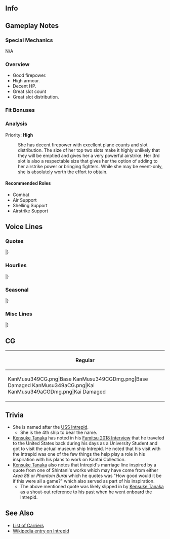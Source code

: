 ==Info==
{{KanmusuInfo|ID=349}}
{{KanmusuInfo|ID=349a}}

==Gameplay Notes==
===Special Mechanics===
N/A

===Overview===
* Good firepower.
* High armour.
* Decent HP.
* Great slot count
* Great slot distribution.

===Fit Bonuses===
{{:{{BASEPAGENAME}}/Equipment Bonuses}}
{{clear}}

===Analysis===
Priority: '''High'''

: She has decent firepower with excellent plane counts and slot distribution. The size of her top two slots make it highly unlikely that they will be emptied and gives her a very powerful airstrike. Her 3rd slot is also a respectable size that gives her the option of adding to her airstrike power or bringing fighters. While she may be event-only, she is absolutely worth the effort to obtain.

====Recommended Roles====
* Combat
* Air Support
* Shelling Support
* Airstrike Support

==Voice Lines==
===Quotes===
{{ShipquoteHeader}}
{{ShipquoteKai
| scenario    =Introduction
| origin      =Hi! Essex-class航空母艦、五番艦、Intrepidよ！貴方がAdmiralなのね？素敵ね！さぁ、一緒に行きましょう！いいかな？
| translation =Hi! I'm the 5th ship of the Essex-class carriers, Intrepid! So you're the Admiral then? Wonderful! Now then, let's get going! That's fine, right?
| audio       =  Intrepid-Intro.mp3
}}
{{ShipquoteKai
| scenario    =Introduction
| kai         =yes
| origin      =Hi! Essex-class Intrepid、今日も開場です！Admiralも今日も素敵ね！さぁ、頑張っていきましょう！
| translation =Hi! Essex-class Intrepid's doors are open today too<ref>The ''Intrepid'' Sea, Air & Space Museum is open seven days a week.</ref>! What a wonderful day, and a wonderful admiral! Now then, let's do our best!
| audio       =  IntrepidKai-Intro.mp3
}}
{{ShipquoteKai
| scenario    =Library
| origin      =Essex-class航空母艦、五番艦、Intrepidよ！そう、艦隊型正規空母として量産されたあの戦い最強の空母姉妹の一隻です！あの大戦が終わった後も、近代化改修され、angled deckや備えた現代空母の魁としても運用されました。そして、退役後はハドソン川で海上航空宇宙博物館として、建造しているの。
| translation =I'm the 5th ship of the Essex-class carriers, Intrepid! That's right, I'm one of the strongest carrier sisters of that war, mass-produced to serve as fleet carriers!<ref>America built 24 ''Essex''-class carriers and had 8 more planned when the war ended.</ref> Even after the war ended, I was modernized, becoming one of the pioneers of modern carriers with an angled deck<ref>An angled landing deck increases the safety and throughput of carrier operations, allowing simultaneous takeoff and landing as well.</ref> and more. After I was decommissioned, I became a Sea, Air, and Space Museum on the Hudson River.
| audio       =  Intrepid-Library.mp3
}}
{{ShipquoteKai
| scenario    =Secretary 1
| origin      =How's it going?
| translation =How's it going?
| audio       =  Intrepid-Sec1.mp3
}}
{{ShipquoteKai
| scenario    =Secretary 1
| kai         =yes
| origin      =Honey! How's it going?
| translation =Honey! How's it going?
| audio       =  IntrepidKai-Sec1.mp3
}}
{{ShipquoteKai
| scenario    =Secretary 2
| origin      =Hey! I'm good, thanks! How are you? ん、よかった！
| translation =Hey! I'm good, thanks! How are you? Mmm, wonderful!
| audio       =  Intrepid-Sec2.mp3
}}
{{ShipquoteKai
| scenario    =Secretary 3
| origin      =Yep! Please try it, な訳ないでしょ、こら！もう、いたずらな人ね。
| translation =Yep! Please try it - did you think I'd say that? Come on! Sheesh, what a silly person.
| audio       =  Intrepid-Sec3.mp3
}}
{{ShipquoteKai
| scenario    =Secretary 3
| kai         =yes
| origin      =Yep! Please try it, な訳ないでしょ、こら！もう、いたずらなhoney。え？海上航空宇宙博物館の見学に？こ～ら！
| translation =Yep! Please try it - did you think I'd say that? Come on! Sheesh, you're so silly, honey. Eh? An inspection of the Sea, Air & Space Museum? Oh, you!
| audio       =  IntrepidKai-Sec3.mp3
}}
{{ShipquoteKai
| scenario    =Secretary Idle
| origin      =ん、これは後で展示できるかな～？これはどうしよう？ああぁ、これは大きいなぁ。まあ、いいか。乗っかるかな？Hi! Ah, これですか？平和になったらこの子達、皆に見てもらうのもいいかなって、なんてね。
| translation =Hmm, I wonder if I can put this on display...? What am I going to do about this one? Ahh, this one's pretttty big. Oh well, it might fit on board. Hi! Ah, these? I was just thinking how I'd exhibit these kids to everyone when peace comes.
| audio       =  Intrepid-Idle.mp3
}}
{{ShipquoteKai
| scenario    =Secretary (Married)
| origin      =Honey, 何してるの？明日の作戦の準備？もう、いいじゃない、今は！ほら、見て、見て！私、こんなのも素敵じゃない！平和っていいよね、ね？
| translation =Honey, what are you doing? Preparations for tomorrow's operations? Jeez, isn't that enough for now! Come on, look, look! Don't I look wonderful like this? Peace is great, isn't it?
| audio       =  Intrepid-SecMarried.mp3
}}
{{ShipquoteKai
| scenario    =Secretary (Married)
| kai         =yes
| origin      =これが全て遊びなら、どんなにいいかって。昔読んだ素敵なcomicで、あのtitle, なんだったけかな？すっごい好きだったんだけど。えっと・・・もう、放って。
| translation ="How good would it be if this were all a game?" It was in this wonderful comic I read once - what was the title again? I really liked it too! Uhm... ah, forget it.<ref>She's referring to either "Phantom Burai" or "Area 88", both illustrated by Shintani.  In [[Kensuke_Tanaka_Interview:_Famitsu_Weekly_May_27th,_2018|an interview]], Kensuke Tanaka cites this line as a possible inspiration for KanColle.</ref>
| audio       =  IntrepidKai-SecMarried.mp3
}}
{{ShipquoteKai
| scenario    =Wedding
| origin      =海上航空宇宙博物館ですか？まぁ、映画撮影とかも使われましたし、テロ対策にも・・・えっ？そういう話じゃなくて？これを、私に？開けますよ！えっ！へっ！これって、本気で？嘘！Thank you for everything, honey!
| translation =How's being a Sea, Air & Space Museum? Well, I've been used for films<ref>''Aftershock: Earthquake in New York'' (1999), ''National Treasure'' (2004), ''I Am Legend'' (2007), etc.</ref>, for anti-terrorism<ref>''Intrepid'' served as a field HQ for the FBI during its investigation of the September 11 attacks.</ref>... Eh? That's not what you're here to talk about? Is this, for me? I'm opening it! Ah! Eh? Is this, for real? No way! Thank you for everything, honey! 
| audio       =  Intrepid-Wedding.mp3
}}
{{ShipquoteKai
| scenario    =Player's Score
| origin      =Strategy? Information? OK! 待ってて。
| translation =Strategy? Information? OK! Please wait.
| audio       =  Intrepid-PlayerScore.mp3
}}
{{ShipquoteKai
| scenario    =Joining fhe Fleet
| origin      =Essex-class, CV-11, Intrepid! 抜錨します！
| translation =Essex-class, CV-11, Intrepid! Weighing anchor!
| audio       =  Intrepid-JoinFleet.mp3
}}
{{ShipquoteKai
| scenario    =Equipment 1
| origin      =I am grateful for your support! あ・り・が・と！
| translation =I am grateful for your support! A-ri-ga-to!
| audio       =  Intrepid-Equip1.mp3
}}
{{ShipquoteKai
| scenario    =Equipment 2
| origin      =Good! 素敵ね！いいじゃない！
| translation =Good! Wonderful! It's great!
| audio       =  Intrepid-Equip2.mp3
}}
{{ShipquoteKai
| scenario    =Equipment 2
| kai         =yes
| origin      =素敵! Honey, 問題ないよね？
| translation =Wonderful! Honey, there's no problems, right?
| audio       =  IntrepidKai-Equip2.mp3
}}
{{ShipquoteKai
| scenario    =Equipment 3
| origin      =素敵ね。皆にも見てほしいな～
| translation =Wonderful. I wish everyone could see~
| audio       =  Intrepid-Equip3.mp3
}}
{{ShipquoteKai
| scenario    =Supply
| origin      =Thank you for everything!
| translation =Thank you for everything!
| audio       =  Intrepid-Supply.mp3
}}
{{ShipquoteKai
| scenario    =Docking (Minor)
| origin      =I will take a bath! 覗いたらダメよ、いたずらっ子さん！
| translation =I will take a bath! No peeking, you silly kid!
| audio       =  Intrepid-DockMinor.mp3
}}
{{ShipquoteKai
| scenario    =Docking (Major)
| origin      =はぁ、もう、やられちゃった。まぁ、いいわ。I will enter the dock!
| translation =Ahh, jeez, they got me. Oh well. I will enter the dock!
| audio       =  Intrepid-DockMajor.mp3
}}
{{ShipquoteKai
| scenario    =Docking (Major)
| kai         =yes
| origin      =はあぁ、もう、やられちゃった。I will enter the dock! あっ、退役じゃないからね！海上博物館は、あ・と・で！
| translation =Ahhhh, jeez, they got me. I will enter the dock! Oh, but this isn't a decommissioning or anything! The Sea Museum comes - la - ter!
| audio       =  IntrepidKai-DockMajor.mp3
}}
{{ShipquoteKai
| scenario    =Construction
| origin      =A new ship coming! どんな子？ねぇ、どんな子？
| translation =A new ship coming! What's she like? Hey, what's she like?
| audio       =  Intrepid-Construction.mp3
}}
{{ShipquoteKai
| scenario    =Return from Sortie
| origin      =Operation complete! いいじゃない？皆元気！Good!
| translation =Operation complete! Isn't this great? Everyone's well! Good!
| audio       =  Intrepid-SortieReturn.mp3
}}
{{ShipquoteKai
| scenario    =Starting a Sortie
| origin      =任務部隊、私、Intrepidが指揮します。皆、準備はいい？Are you okay? じゃ、行きましょう！Weigh anchor!
| translation =I, Intrepid, will be leading the Task Force! Everyone ready? Are you okay? Then let's go! Weigh anchor!
| audio       =  Intrepid-Sortie.mp3
}}
{{ShipquoteKai
| scenario    =Starting a Battle
| origin      =そう、見つけたのね！じゃ、始めましょう？Intrepid航空隊各隊、発艦始めて！
| translation =Right, we've found them! Then shall we get started? Intrepid Air Group, all squadrons, take off!
| audio       =  Intrepid-BattleStart.mp3
}}
{{ShipquoteKai
| scenario    =Attack
| origin      =Intrepid squadron, attack!
| translation =Intrepid squadron, attack!
| audio       =  Intrepid-Atk.mp3
}}
{{ShipquoteKai
| scenario    =Night Battle Attack
| origin      =忘れてない？私、Essex-classだから。まだまだこんなもんじゃないの！
| translation =Have you forgotten? I'm an Essex-class. This sorta thing's a piece of cake!
| audio       =  Intrepid-NightAtk.mp3
}}
{{ShipquoteKai
| scenario    =Night Battle
| origin      =夜だって、装備や艦載機隊によっては行けちゃうから！まあ、太陽が出ってる時間の方が好きだけどね！
| translation =Even at night, with the right equipment and squadrons, I can go on! Well, I do prefer when the sun's up though!
| audio       =  Intrepid-NightBattle.mp3
}}
{{ShipquoteKai
| scenario    =MVP
| origin      =Oh! 私？Intrepidの働きがbestなの？Wow! 私、頑張っちゃったかな？ね？
| translation =Oh! Me? My work was the best? Wow! I musta worked really hard, huh?
| audio       =  Intrepid-MVP.mp3
}}
{{ShipquoteKai
| scenario    =Minor Damage 1
| origin      =あああっ！も、もう！
| translation =Ahhhh! J-Jeez!
| audio       =  Intrepid-MinorDmg1.mp3
}}
{{ShipquoteKai
| scenario    =Minor Damage 2
| origin      =やだ、もう！Damage control!
| translation =Oh, jeez! Damage control!
| audio       =  Intrepid-MinorDmg2.mp3
}}
{{ShipquoteKai
| scenario    =Major Damage
| origin      =ああああぁ、Damage control? 大丈夫、私は沈まないわ。
| translation =Ahhhhh! Damage control? Don't worry, I won't sink.
| audio       =  Intrepid-MajorDmg.mp3
}}
{{ShipquoteKai
| scenario    =Sunk
| origin      =え？嘘！Really? 私、沈んでいくの？これが、沈むということ。これが・・・oh...
| translation =Eh? No way! Really? I'm... sinking? So this is what sinking is like. This... oh...
| audio       =  Intrepid-Sunk.mp3
}}
|}<references/>

{{clear}}

===Hourlies===
{{ShipquoteHeader | type = hourly}}
{{ShipquoteKai
| scenario    =00:00
| origin      =ね、今日は私が色々やってあげる！素敵でしょう！時報、でっしょ？任せて！覚えたの、ここのやり方！
| translation =Hey, I'll help you out with things today! Wonderful, isn't it! Reporting, the time? Leave it to me! I learned how they do it here!
| audio       =  IntrepidKai-0000.mp3
}}
{{ShipquoteKai
| scenario    =01:00
| origin      =It is 1 o'clock! ま、マルヒト、マルマル！どう？OK?
| translation =It is 1 o'clock! Z- 01, 00! How's that? OK?
| audio       =  IntrepidKai-0100.mp3
}}
{{ShipquoteKai
| scenario    =02:00
| origin      =2 o'clock! マルフタ、マルマル！どう？完璧でしょう？うん、good!
| translation =2 o'clock! 02, 00! How's that? Perfect, right? Yep, good!
| audio       =  IntrepidKai-0200.mp3
}}
{{ShipquoteKai
| scenario    =03:00
| origin      =マルサン、マルマル！はぁ、どんなもんよ！Essex-class甘く見たらだめなんだから！
| translation =03, 00! Hah, this is easy! You'd better not underestimate an Essex-class!
| audio       =  IntrepidKai-0300.mp3
}}
{{ShipquoteKai
| scenario    =04:00
| origin      =マルヨン、マルマル！よし、perfect! って、そろそろ朝！Breakfastは定番でいいかな。いいよね？
| translation =04, 00. Yes, perfect! Wait, it's almost morning! I think breakfast can just be the usual. Right?
| audio       =  IntrepidKai-0400.mp3
}}
{{ShipquoteKai
| scenario    =05:00
| origin      =マルゴー、マルマル！Good morning! いい朝ですね、Admiral? う～ん！
| translation =05, 00! Good morning! It's a great morning, isn't it, Admiral? Yeaaaah!
| audio       =  IntrepidKai-0500.mp3
}}
{{ShipquoteKai
| scenario    =06:00
| origin      =マルロク、マルマル！All fleet, wake up! Yes! 艦隊起床！
| translation =06, 00! All fleet, wake up! Yes! Fleet, out of your beds!
| audio       =  IntrepidKai-0600.mp3
}}
{{ShipquoteKai
| scenario    =07:00
| origin      =マルナナ、マルマル！Breakfastをどうぞ！飲み物はcoffeeでいい？はい！熱いよ。
| translation =07, 00! Here's your breakfast! Would you like coffee for your drink? Got it! Careful, it's hot.
| audio       =  IntrepidKai-0700.mp3
}}
{{ShipquoteKai
| scenario    =08:00
| origin      =マルハチ、マルマル！Hi, Gambier Bay! Morning! How are you? Good! お互い頑張りましょう！
| translation =08, 00! Hi, Gambier Bay! Morning! How are you? Good! Let's both do our best!
| audio       =  IntrepidKai-0800.mp3
}}
{{ShipquoteKai
| scenario    =09:00
| origin      =マルキュ、マルマル！さあ、行ってみましょう！いざ、海へ！Weigh anchor!う～ん！海はやっぱりいいわね。素敵！
| translation =09, 00! Come on, let's give it a go! To the sea now! Weigh Anchor! Nnnngh! The sea really is great. Wonderful!
| audio       =  IntrepidKai-0900.mp3
}}
{{ShipquoteKai
| scenario    =10:00
| origin      =ヒトマル、マルマル！あれは？アカギ？カガ？Hey! Hey! How you doing?
| translation =10, 00! Who's that? Akagi? Kaga? Hey! Hey! How you doing?
| audio       =  IntrepidKai-1000.mp3
}}
{{ShipquoteKai
| scenario    =11:00
| origin      =ヒトヒト、マルマル！少し詳しくだけど、素敵なJapanese aircraft carrier! うん、いい感じじゃない、good!
| translation =11, 00! I'm not too familiar with them, but they're wonderful Japanese aircraft carriers! Mhm, they seem great, good!<ref>[[Akagi]] and [[Kaga]] sank at Midway roughly a year before Intrepid was commissioned.</ref>
| audio       =  IntrepidKai-1100.mp3
}}
{{ShipquoteKai
| scenario    =12:00
| origin      =ヒトフタ、マルマル！Lunchtime! 大丈夫、サラにもらってきたの。Sandwich! あら、素敵、ターキーサンドね？い・ただ・きます！
| translation =12, 00! Lunchtime! Don't worry, I got some sandwiches from Sara! Oh my, wonderful, turkey sandwiches? Thanks - for - the meal!
| audio       =  IntrepidKai-1200.mp3
}}
{{ShipquoteKai
| scenario    =13:00
| origin      =ヒトサン・・・あっ、瑞鶴！How are you? ん？その三角眼は何？Angry? なんで瑞鶴はいつも怒っているの？せっかく可愛いのに、もったいないよ。
| translation =13... Ah, Zuikaku! How are you? Hm? Why the glare? Angry? Why are you always in a huff, Zuikaku? You're so cute, don't let that go to waste.<ref>"三角眼" literally triangle eyes, are narrowed eyes.</ref>
| audio       =  IntrepidKai-1300.mp3
}}
{{ShipquoteKai
| scenario    =14:00
| origin      =ヒトヨンマっ翔鶴！？あなたの妹さんだけど・・・あっ、あぁ、そんなに丁寧に、あいや、違うの、そうじゃなくて！ううん、仲良く…私、仲良くなりたいなって！
| translation =140- Shoukaku!? About your younger sister... A-ah, there's no need to be so polite - ah, no, that's not what I meant! No, I just want...I just want to get along with her!
| audio       =  IntrepidKai-1400.mp3
}}
{{ShipquoteKai
| scenario    =15:00
| origin      =ヒトゴー、マルマル！Phantom? Skyhawk? そうですね、いい機体です。ある種万能ですよ。はい！あ、こちらでは噴式というのね？噴式か。
| translation =15, 00! Phantom? Skyhawk? Indeed, they're good planes. They're multirole fighters, you see. <ref>Referring to the [https://en.wikipedia.org/wiki/McDonnell_Douglas_F-4_Phantom_II F-4 Phantom II] and [https://en.wikipedia.org/wiki/Douglas_A-4_Skyhawk A-4 Skyhawk] which were part of her Vietnam-era loadout. Modern fighter jets are much more flexible than their WW2 fighter counterparts in mission roles.</ref> Yes! Ah, right, they're called "''funshiki''" here, right? "''Funshiki''", huh.<ref>The term used for jets in KanColle.</ref>
| audio       =  IntrepidKai-1500.mp3
}}
{{ShipquoteKai
| scenario    =16:00
| origin      =ヒトロク、マルマル！あぁ、Kongou sisters! Hey, how you doing? Good! Fine, thank you!
| translation =16, 00! Ahh, Kongou sisters! Hey, how you doing? Good! Fine, thank you!
| audio       =  IntrepidKai-1600.mp3
}}
{{ShipquoteKai
| scenario    =17:00
| origin      =ヒトナナ、マルマル！夕日が・・・beautiful. ん？あの艦影は・・・Yamato-class? So... so beautiful!
| translation =17, 00! The sunset is... beautiful. Hm? That silhouette is... the Yamato-class? So... so beautiful!
| audio       =  IntrepidKai-1700.mp3
}}
{{ShipquoteKai
| scenario    =18:00
| origin      =ヒトハチ、マルマル！よし、今日のdinnerは私が作ろうか！いいよ、座っていて！任せて！
| translation =18, 00! Alright, how 'bout I make dinner tonight? Don't worry, sit, sit! Leave it to me!
| audio       =  IntrepidKai-1800.mp3
}}
{{ShipquoteKai
| scenario    =19:00
| origin      =ヒトキュウ、マルマル！どうだ、お待たせ！本場のNew York cut steakよ！マンハッタン仕込みなんだから！どうぞ召し上がれ！
| translation =19, 00! Thanks for waiting! How's this? An authentic New York cut steak! Made Manhattan-style, you see! Go ahead, eat up!<ref>A [http://www.topratedsteakhouses.com/what-is-new-york-strip-steak/ New York cut] is a strip steak.</ref>
| audio       =  IntrepidKai-1900.mp3
}}
{{ShipquoteKai
| scenario    =20:00
| origin      =フタマル、マルマル！どう？美味しかった？ん、good! Steakは自慢なのよ、マンハッタンではね。TomcatやPhantomへもちろん！
| translation =20, 00! How was it? Delicious? Mm, good! We're proud of our steaks in Manhattan, you see. And definitely our Tomcats and Phantoms too!<ref>Referring to one of the test [https://en.wikipedia.org/wiki/Grumman_F-14_Tomcat F-14 Tomcat] airframes that is on display at the Intrepid Museum.</ref>
| audio       =  IntrepidKai-2000.mp3
}}
{{ShipquoteKai
| scenario    =21:00
| origin      =Harrier and MiG, 後Kfirまで！まるで、エリア8…ゴホゴホ、みたいでしょう？ぜひ会いに来て！あ、ごめん、日本現在時間はね、フタヒト、マルマル！
| translation =Harrier and MiG, and even a Kfir!<ref>Referring to the [https://en.wikipedia.org/wiki/Hawker_Siddeley_Harrier Hawker-Siddeley Harrier], [https://en.wikipedia.org/wiki/Mikoyan-Gurevich_MiG-17 MiG-17], [https://en.wikipedia.org/wiki/Mikoyan-Gurevich_MiG-21 MiG-21], and [https://en.wikipedia.org/wiki/IAI_Kfir IAI Kfir]; all aircraft actually on display at the [https://www.intrepidmuseum.org/AircraftCollection Intrepid Museum].</ref> It's like Area 8- *cough cough* right?<ref>Referring to [https://en.wikipedia.org/wiki/Area_88 Area 88].</ref> Feel free to stop by! Ah, sorry, the current time in Japan is 21, 00!
| audio       =  IntrepidKai-2100.mp3
}}
{{ShipquoteKai
| scenario    =22:00
| origin      =フタフタ、マルマル！今日は色々あって疲れちゃったね。でも明日も頑張ろう！Good night!
| translation =22, 00! Pretty tired from all that happened today, but I'll still work hard tomorrow! Good night!
| audio       =  IntrepidKai-2200.mp3
}}
{{ShipquoteKai
| scenario    =23:00
| origin      =フタサン、マルマル！あれ？Admiral? 眠れないの？実は私も！起きて一杯行きます？あは、いいですね、行っちゃいましょう！着替えてきます！
| translation =23, 00! Hm? Admiral? Can't fall asleep? Me too, actually! Wanna get up and get a drink? Aha, sounds great, let's go! I'll get changed!
| audio       =  IntrepidKai-2300.mp3
}}
|}<references/>

{{clear}}

===Seasonal===
{{SeasonalHeaderOld}}
{{SeasonalQuote
|scenario = [[Seasonal/White_Day_2018|White Day 2018]]
|origin = えぇ、これはwhat？私何位も上げてないけど。うん、うん。あら、素敵。じゃぁ、来年ね。
|translation =	Eh, what’s this? I didn’t even give you anything though. I see, I see. Oh, that’s wonderful. Next year then.
|audio = Intrepid_White_Day_2018_Sec1.mp3
|notes = 
}}
{{SeasonalQuote
|scenario = [[Seasonal/Coming_of_Spring_2018|Coming of Spring 2018]]
|origin = Iowa、ねぇ、他のみんなもさっそって、日本のお花見ってやつをやってみない？なんか素敵じゃない。Sister Saraもどうかな？ねぇ？
|translation =	Hey, how about we get the others and try that thing the Japanese call “Ohanami”, Iowa? It sounds kinda lovely. What about you, Sister Sara? Well?
|audio = Intrepid_Spring_2018_Sec1.mp3
|notes = 
}}
{{SeasonalQuote
|scenario = [[Seasonal/Fifth_Anniversary|5th Anniversary]]
|origin = Hey, congratulations! 5th Fleet Anniversary。お祝いって素敵ね。おめでとうみんなさん！
|translation =	Hey, congratulations! It’s the fleet’s 5th Anniversary. Celebrations are wonderful. Congratulations, everyone!
|audio = Intrepid_5th_Anniversary_Sec1.mp3
|notes = 
}}
{{SeasonalQuote
|scenario = [[Seasonal/Rainy_Season_2018|Rainy Season 2018]]
|origin = Iowa、何言っての？それ、意味違うよ、絶対。「Two you」。たぶん「二人のあなた」、そんな意味じゃないの。えぇ、全然違う？Why?
|translation =	What are you talking about, Iowa? I’m sure that’s not the right meaning. “Two you”. It probably means “Futari no Anata”. Eh, that’s totally wrong? Why?
|audio = Intrepid_Rainy_Season_2018_Sec1.mp3
|notes = 
}}
{{SeasonalQuote
|scenario = [[Seasonal/Summer_2018|Summer 2018]]
|origin = 暑くなってきたね。私も薄着しちゃうかな。どうかな？そう？よーし！じゃあ、お言葉に甘えて。
|translation =	It's gotten hotter. I wonder if I should dress down too. What do you think? Really? Alright! I'll hold you to those words.
|audio = Intrepid_Summer_2018_Sec1.mp3
|notes = 
}}
{{SeasonalQuote
|scenario = [[Seasonal/Saury_2018|Saury 2018]]
|origin = Iowaなに張り切ってる？えぇ、日本の伝統？それはsearchlightとっては？えぇ、サンマOperation？どんなoperationだって言うの？
|translation =	What are you so excited about, Iowa? Eh, a Japanese tradition? Is that why you're loaded with searchlights? Eh, Sanma Operation? What sort of operation are you talking about?
|audio = Intrepid_Sec1_Saury_2018.mp3
|notes = 
}}
{{SeasonalQuote
|scenario = [[Seasonal/Late_Autumn_2018|Late Autumn 2018]]
|origin = やだ！Bunker Hill、それどうかな。正しい縁日の楽しみ方…違うと思うな。ねぇ、瑞鶴？あぁ、また怒ってるし！
|translation =	No way! I don't think that's right, Bunker Hill. I don't think that's the right way to... enjoy a festival. Right, Zuikaku? Ah, she's angry again!
|audio = Intrepid_Late_Autumn_2018_Sec1.mp3
|notes = 
}}
{{SeasonalQuote
|scenario = [[Seasonal/Christmas_2018|Christmas 2018]]
|origin = ほら、飲んで、飲んで！瑞鶴もプリプリしてないで、このケーキを食べなよ。ほら、美味しいでしょう？ねぇ？ほら、いい顔。素敵。Christmasはいつでも楽しいよね？
|translation =	Come on, drink up! You stop being grumpy and eat some cake too, Zuikaku. Here, it's delicious, right? Right? Now, that's a nice look. Wonderful. Christmas is always fun, right?
|audio = Intrepid_Christmas_2018_Sec1.mp3
|notes = 
}}
{{SeasonalQuote
|scenario = [[Seasonal/New_Year_2019|New Years 2019]]
|origin = Admiral, Happy New Year!私達もよろしくおねがい、素敵な一年に！Yeah!
|translation =	Admiral, Happy New Year! Please look after us so we have a wonderful new year! Yeah!
|audio = Intrepid_New_Year_2019_Sec1.mp3
|notes = 
}}
{{SeasonalQuote
|scenario = [[Seasonal/Setsubun_2019|Setsubun 2019]]
|origin = あぁ、これがみんなが言ってたセッツブウンか？シード投げるのね？面白じゃない？瑞鶴行くよ。Attack! Hit!ん？えぇ？
|translation =	Ah, so this is the Settsubuun you've all told me about? I just have to throw these seeds? Isn't this interesting? Zuikaku, here I come. Attack! Hit! Hmm? Eh?
|audio = Intrepid_Setsubun_2019_Sec1.mp3
|notes = 
}}
{{SeasonalQuote
|scenario = [[Seasonal/Valentine%27s_Day_2019|Valentine's Day 2019]]
|origin = Chocolate、いる？そう？じゃあ、あーげる！はい、美味しいよ！
|translation =	Want some chocolate? Really? Then, I'll give you some! Here, it's delicious!
|audio = Intrepid_Valentines_2019_Sec1.mp3
|notes = 
}}
{{SeasonalQuote
|scenario = [[Seasonal/White_Day_2019|White Day 2019]]
|origin = Chocolateのお返し？素敵！開けるよ。…あら、美味しいそう！はむ…んー、thank you!
|translation =	In return for the chocolates? Wonderful! I'm opening it. ...Oh my, it looks delicious! *Nom*... Mmmm, thank you!
|audio = Intrepid_White_Day_2019_Sec1.mp3
|notes = 
}}
{{SeasonalQuote
|scenario = [[Seasonal/Sixth_Anniversary|6th Anniversary]]
|origin = Hey, congratulations! 6th Fleet Anniversary! お祝いは素敵。おめでとう皆さん、そして私達。
|translation =	Hey, congratulations! It's the 6th Fleet Anniversary! The celebrations are lovely. Congratulations to us and everyone else.
|audio = Intrepid_6th_Anniversary_Sec2.mp3
|notes = Secretary 2
}}
{{SeasonalQuote
|scenario = [[Seasonal/Seventh_Anniversary|7th Anniversary 2020]]
|origin = Hey you, congratulations! 7th Fleet Anniversary! おめでとう、みんなさん、そしてわたしとHoney！
|translation =	Hey you, congratulations! It's the 7th Fleet Anniversary! Congratulations to everyone, especially to honey and me!
|audio = Intrepid_7th_Anniversary_Secretary_2.mp3
|notes = 
}}
{{SeasonalQuote
|scenario = [[Seasonal/Eighth_Anniversary|8th Anniversary]]
|origin = Hey, you! Congratulations! ついに8th Fleet Anniversary? 素敵ね、honey. おめでとう！Yeah!
|translation =	Hey, you! Congratulations! It's the fleet's 8th Anniversary? That's wonderful, honey. Congrats! Yeah!
|audio = Intrepid_8th Anniversary_Secretary_1.mp3
|notes = 
}}
|}<references/>

{{clear}}

===Misc Lines===
{{SeasonalHeaderOld}}
{{SeasonalQuote
|scenario = [[Early_Fall_2018_Event|Early Fall 2018 Event]]
|origin = 全力出撃で行きましょうか？
|translation =	Shall we attack at full force?
|audio = Ship_Voice_Intrepid_Kai_Early_Fall_2018_Event_Friend_Fleet_1.mp3
|notes = Friend Fleet Line
}}
{{SeasonalQuote
|scenario = [[Spring 2019 Event]]
|origin = Intrepid, all squadron, attack!
|translation = Intrepid, all squadron, attack!
|audio = IntrepidKai-Friend_Fleet_2.mp3
|notes = Friend Fleet Line
}}
|}<references/>

{{clear}}

==CG==
{| class="mw-collapsible mw-collapsed wikitable" style="width: 100%;"
!Regular
|-
|<gallery>
KanMusu349CG.png|Base
KanMusu349CGDmg.png|Base Damaged
KanMusu349aCG.png|Kai
KanMusu349aCGDmg.png|Kai Damaged
</gallery>
|}

==Trivia==
* She is named after the [https://en.wikipedia.org/wiki/USS_Intrepid_(1798) USS Intrepid].
**She is the 4th ship to bear the name.
* [[Kensuke Tanaka]] has noted in his [[Kensuke_Tanaka_Interview:_Famitsu_Weekly_May_27th,_2018|Famitsu 2018 Interview]] that he traveled to the United States back during his days as a University Student and got to visit the actual museum ship Intrepid. He noted that his visit with the Intrepid was one of the few things the help play a role in his inspiration with his plans to work on Kantai Collection.
* [[Kensuke Tanaka]] also notes that Intrepid's marriage line inspired by a quote from one of Shintani's works which may have come from either ''Area 88'' or ''Phantom Burai'' which he quotes was "How good would it be if this were all a game?" which also served as part of his inspiration. 
** The above mentioned quote was likely slipped in by [[Kensuke Tanaka]] as a shout-out reference to his past when he went onboard the Intrepid.

==See Also==
* [[Elitecv|List of Carriers]]
* [[wikipedia:USS Intrepid (CV-11)|Wikipedia entry on Intrepid]]
{{Shiplist}}